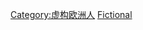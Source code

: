 {{commonscat|Fictional characters of the United Kingdom}}
[[Category:虚构欧洲人|Category:虚构欧洲人]]
[[Category:英国人|Fictional]]